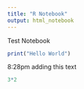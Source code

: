 ```yaml
---
title: "R Notebook"
output: html_notebook
---
```


Test Notebook 

```r
print("Hello World")
```

8:28pm adding this text 

```r
3*2
```

